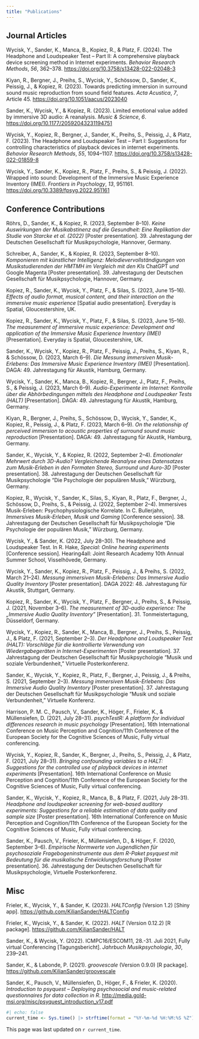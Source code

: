 ```yaml
---
title: "Publications"
---
```


## Journal Articles

Wycisk, Y., Sander, K., Manca, B., Kopiez, R., & Platz, F. (2024). The
Headphone and Loudspeaker Test – Part II: A comprehensive playback
device screening method in Internet experiments. *Behavior Research
Methods*, *56*, 362–378. <https://doi.org/10.3758/s13428-022-02048-3>

Kiyan, R., Bergner, J., Preihs, S., Wycisk, Y., Schössow, D., Sander,
K., Peissig, J., & Kopiez, R. (2023). Towards predicting immersion in
surround sound music reproduction from sound field features. *Acta
Acustica*, *7*, Article 45. <https://doi.org/10.1051/aacus/2023040>

Sander, K., Wycisk, Y., & Kopiez, R. (2023). Limited emotional value
added by immersive 3D audio: A reanalysis. *Music & Science*, *6*.
<https://doi.org/10.1177/20592043231194751>

Wycisk, Y., Kopiez, R., Bergner, J., Sander, K., Preihs, S., Peissig,
J., & Platz, F. (2023). The Headphone and Loudspeaker Test – Part I:
Suggestions for controlling characteristics of playback devices in
internet experiments. *Behavior Research Methods*, *55*, 1094–1107.
<https://doi.org/10.3758/s13428-022-01859-8>

Wycisk, Y., Sander, K., Kopiez, R., Platz, F., Preihs, S., & Peissig, J.
(2022). Wrapped into sound: Development of the Immersive Music
Experience Inventory (IMEI). *Frontiers in Psychology*, *13*, 951161.
<https://doi.org/10.3389/fpsyg.2022.951161>

## Conference Contributions

Röhrs, D., Sander, K., & Kopiez, R. (2023, September 8–10). *Keine
Auswirkungen der Musikabstinenz auf die Gesundheit: Eine Replikation der
Studie von Starcke et al. (2022)* \[Poster presentation\]. 39.
Jahrestagung der Deutschen Gesellschaft für Musikpsychologie, Hannover,
Germany.

Schreiber, A., Sander, K., & Kopiez, R. (2023, September 8–10).
*Komponieren mit künstlicher Intelligenz: Melodievervollständigungen von
Musikstudierenden der HMTMH im Vergleich mit den KIs* ChatGPT *und*
Google Magenta \[Poster presentation\]. 39. Jahrestagung der
Deutschen Gesellschaft für Musikpsychologie, Hannover, Germany.

Kopiez, R., Sander, K., Wycisk, Y., Platz, F., & Silas, S. (2023, June
15–16). *Effects of audio format, musical content, and their interaction
on the immersive music experience* \[Spatial audio presentation\].
Everyday is Spatial, Gloucestershire, UK.

Kopiez, R., Sander, K., Wycisk, Y., Platz, F., & Silas, S. (2023, June
15–16). *The measurement of immersive music experience: Development and
application of the Immersive Music Experience Inventory (IMEI)*
\[Presentation\]. Everyday is Spatial, Gloucestershire, UK.

Sander, K., Wycisk, Y., Kopiez, R., Platz, F., Peissig, J., Preihs, S.,
Kiyan, R., & Schössow, D. (2023, March 6–9). *Die Messung immersiven
Musik-Erlebens: Das Immersive Music Experience Inventory (IMEI)*
\[Presentation\]. DAGA: 49. Jahrestagung für Akustik, Hamburg, Germany.

Wycisk, Y., Sander, K., Manca, B., Kopiez, R., Bergner, J., Platz, F.,
Preihs, S., & Peissig, J. (2023, March 6–9). *Audio-Experimente im
Internet: Kontrolle über die Abhörbedingungen mittels des Headphone and
Loudspeaker Tests (HALT)* \[Presentation\]. DAGA: 49. Jahrestagung für
Akustik, Hamburg, Germany.

Kiyan, R., Bergner, J., Preihs, S., Schössow, D., Wycisk, Y., Sander,
K., Kopiez, R., Peissig, J., & Platz, F. (2023, March 6–9). *On the
relationship of perceived immersion to acoustic properties of surround
sound music reproduction* \[Presentation\]. DAGA: 49. Jahrestagung für
Akustik, Hamburg, Germany.

Sander, K., Wycisk, Y., & Kopiez, R. (2022, September 2–4). *Emotionaler
Mehrwert durch 3D-Audio? Vergleichende Reanalyse eines Datensatzes zum
Musik-Erleben in den Formaten Stereo, Surround und Auro-3D* \[Poster
presentation\]. 38. Jahrestagung der Deutschen Gesellschaft für
Musikpsychologie “Die Psychologie der populären Musik,” Würzburg,
Germany.

Kopiez, R., Wycisk, Y., Sander, K., Silas, S., Kiyan, R., Platz, F.,
Bergner, J., Schössow, D., Preihs, S., & Peissig, J. (2022, September
2–4). Immersives Musik-Erleben: Psychophysiologische Korrelate. In C.
Bullerjahn, *Immersives Musik-Erleben, Musik und Gaming* \[Conference
session\]. 38. Jahrestagung der Deutschen Gesellschaft für
Musikpsychologie “Die Psychologie der populären Musik,” Würzburg,
Germany.

Wycisk, Y., & Sander, K. (2022, July 28–30). The Headphone and
Loudspeaker Test. In R. Hake, *Special: Online hearing experiments*
\[Conference session\]. Hearing4all: Joint Research Academy 10th Annual
Summer School, Visselhövede, Germany.

Wycisk, Y., Sander, K., Kopiez, R., Platz, F., Peissig, J., & Preihs, S.
(2022, March 21–24). *Messung immersiven Musik-Erlebens: Das Immersive
Audio Quality Inventory* \[Poster presentation\]. DAGA 2022: 48.
Jahrestagung für Akustik, Stuttgart, Germany.

Kopiez, R., Sander, K., Wycisk, Y., Platz, F., Bergner, J., Preihs, S.,
& Peissig, J. (2021, November 3–6). *The measurement of 3D-audio
experience: The „Immersive Audio Quality Inventory"* \[Presentation\].
31. Tonmeistertagung, Düsseldorf, Germany.

Wycisk, Y., Kopiez, R., Sander, K., Manca, B., Bergner, J., Preihs, S.,
Peissig, J., & Platz, F. (2021, September 2–3). *Der Headphone and
Loudspeaker Test (HALT): Vorschläge für die kontrollierte Verwendung von
Wiedergabegeräten in Internet-Experimenten* \[Poster presentation\]. 37.
Jahrestagung der Deutschen Gesellschaft für Musikpsychologie “Musik und
soziale Verbundenheit,” Virtuelle Posterkonferenz.

Sander, K., Wycisk, Y., Kopiez, R., Platz, F., Bergner, J., Peissig, J.,
& Preihs, S. (2021, September 2–3). *Messung immersiven Musik-Erlebens:
Das Immersive Audio Quality Inventory* \[Poster presentation\]. 37.
Jahrestagung der Deutschen Gesellschaft für Musikpsychologie “Musik und
soziale Verbundenheit,” Virtuelle Konferenz.

Harrison, P. M. C., Pausch, V., Sander, K., Höger, F., Frieler, K., &
Müllensiefen, D. (2021, July 28–31). *psychTestR: A platform for
individual differences research in music psychology* \[Presentation\].
16th International Conference on Music Perception and Cognition/11th
Conference of the European Society for the Cognitive Sciences of Music,
Fully virtual conferencing.

Wycisk, Y., Kopiez, R., Sander, K., Bergner, J., Preihs, S., Peissig,
J., & Platz, F. (2021, July 28–31). *Bringing confounding variables to a
HALT: Suggestions for the controlled use of playback devices in internet
experiments* \[Presentation\]. 16th International Conference on Music
Perception and Cognition/11th Conference of the European Society for the
Cognitive Sciences of Music, Fully virtual conferencing.

Sander, K., Wycisk, Y., Kopiez, R., Manca, B., & Platz, F. (2021, July
28–31). *Headphone and loudspeaker screening for web-based auditory
experiments: Suggestions for a reliable estimation of data quality and
sample size* \[Poster presentation\]. 16th International Conference on
Music Perception and Cognition/11th Conference of the European Society
for the Cognitive Sciences of Music, Fully virtual conferencing.

Sander, K., Pausch, V., Frieler, K., Müllensiefen, D., & Höger, F.
(2020, September 3–6). *Empirische Normwerte von Jugendlichen für
psychosoziale Fragebogeninstrumente aus dem R-Paket psyquest mit
Bedeutung für die musikalische Entwicklungsforschung* \[Poster
presentation\]. 36. Jahrestagung der Deutschen Gesellschaft für
Musikpsychologie, Virtuelle Posterkonferenz.

## Misc

Frieler, K., Wycisk, Y., & Sander, K. (2023). *HALTConfig* (Version 1.2)
\[Shiny app\]. <https://github.com/KilianSander/HALTConfig>

Frieler, K., Wycisk, Y., & Sander, K. (2022). *HALT* (Version 0.12.2)
\[R package\]. <https://github.com/KilianSander/HALT>

Sander, K., & Wycisk, Y. (2022). ICMPC16/ESCOM11, 28.-31. Juli 2021,
Fully virtual Conferencing \[Tagungsbericht\]. *Jahrbuch
Musikpsychologie*, *30*, 239–241.

Sander, K., & Labonde, P. (2021). *groovescale* (Version 0.9.0) \[R
package\]. <https://github.com/KilianSander/groovescale>

Sander, K., Pausch, V., Müllensiefen, D., Höger, F., & Frieler, K.
(2020). *Introduction to psyquest -- Deploying psychosocial and
music-related questionnaires for data collection in R*.
<http://media.gold-msi.org/misc/psyquest_introduction_v17.pdf>


```r
#| echo: false
current_time <- Sys.time() |> strftime(format = "%Y-%m-%d %H:%M:%S %Z")
```
This page was last updated on `r current_time`.
